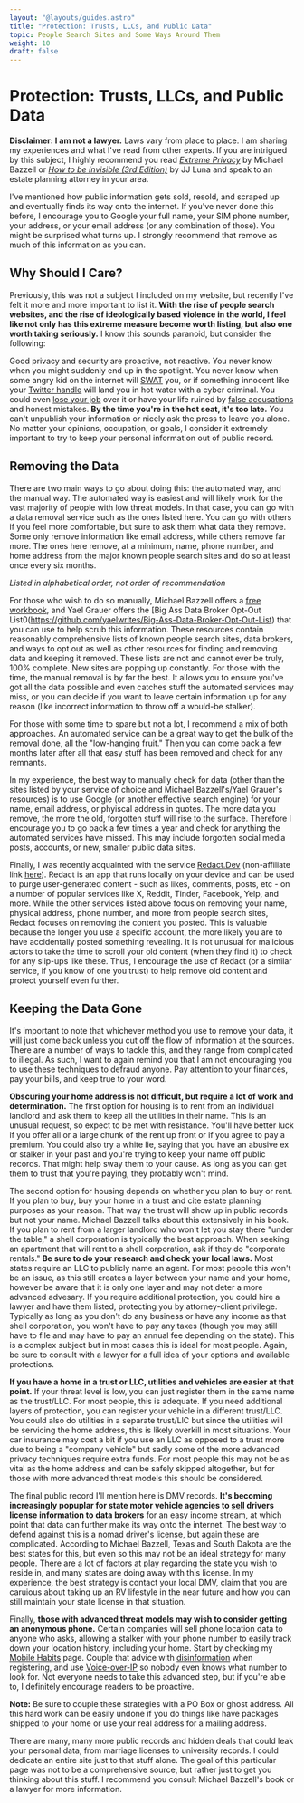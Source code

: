 ```yaml
---
layout: "@layouts/guides.astro"
title: "Protection: Trusts, LLCs, and Public Data"
topic: People Search Sites and Some Ways Around Them
weight: 10
draft: false
---
```




# Protection: Trusts, LLCs, and Public Data

**Disclaimer: I am not a lawyer.** Laws vary from place to place. I am sharing my experiences and what I've read from other experts. If you are intrigued by this subject, I highly recommend you read _[Extreme Privacy](https://inteltechniques.com/book7.html)_ by Michael Bazzell or _[How to be Invisible (3rd Edition)](https://www.amazon.com/dp/1250010454)_ by JJ Luna and speak to an estate planning attorney in your area.

I've mentioned how public information gets sold, resold, and scraped up and eventually finds its way onto the internet. If you've never done this before, I encourage you to Google your full name, your SIM phone number, your address, or your email address (or any combination of those). You might be surprised what turns up. I strongly recommend that remove as much of this information as you can.

## Why Should I Care?

Previously, this was not a subject I included on my website, but recently I've felt it more and more important to list it. **With the rise of people search websites, and the rise of ideologically based violence in the world, I feel like not only has this extreme measure become worth listing, but also one worth taking seriously.** I know this sounds paranoid, but consider the following:

Good privacy and security are proactive, not reactive. You never know when you might suddenly end up in the spotlight. You never know when some angry kid on the internet will [SWAT](https://edition.cnn.com/2019/03/30/us/swatting-what-is-explained/index) you, or if something innocent like your [Twitter handle](https://www.nbcnews.com/news/us-news/tennessee-man-targeted-his-twitter-handle-dies-after-swatting-call-n1274747) will land you in hot water with a cyber criminal. You could even [lose your job](https://people.com/celebrity/employees-who-were-fired-because-of-social-media-posts/) over it or have your life ruined by [false accusations](https://write.as/thenewoil/case-study-online-dating-scams-and-why-privacy-is-not-a-reactive-issue) and honest mistakes. **By the time you're in the hot seat, it's too late.** You can't unpublish your information or nicely ask the press to leave you alone. No matter your opinions, occupation, or goals, I consider it extremely important to try to keep your personal information out of public record.

## Removing the Data

There are two main ways to go about doing this: the automated way, and the manual way. The automated way is easiest and will likely work for the vast majority of people with low threat models. In that case, you can go with a data removal service such as the ones listed here. You can go with others if you feel more comfortable, but sure to ask them what data they remove. Some only remove information like email address, while others remove far more. The ones here remove, at a minimum, name, phone number, and home address from the major known people search sites and do so at least once every six months.

_Listed in alphabetical order, not order of recommendation_

<LinkGrid items={removal} />

For those who wish to do so manually, Michael Bazzell offers a [free workbook](https://inteltechniques.com/links.html), and Yael Grauer offers the [Big Ass Data Broker Opt-Out List0(https://github.com/yaelwrites/Big-Ass-Data-Broker-Opt-Out-List) that you can use to help scrub this information. These resources contain reasonably comprehensive lists of known people search sites, data brokers, and ways to opt out as well as other resources for finding and removing data and keeping it removed. These lists are not and cannot ever be truly, 100% complete. New sites are popping up constantly. For those with the time, the manual removal is by far the best. It allows you to ensure you've got all the data possible and even catches stuff the automated services may miss, or you can decide if you want to leave certain information up for any reason (like incorrect information to throw off a would-be stalker).

For those with some time to spare but not a lot, I recommend a mix of both approaches. An automated service can be a great way to get the bulk of the removal done, all the "low-hanging fruit." Then you can come back a few months later after all that easy stuff has been removed and check for any remnants.

In my experience, the best way to manually check for data (other than the sites listed by your service of choice and Michael Bazzell's/Yael Grauer's resources) is to use Google (or another effective search engine) for your name, email address, or phyiscal address in quotes. The more data you remove, the more the old, forgotten stuff will rise to the surface. Therefore I encourage you to go back a few times a year and check for anything the automated services have missed. This may include forgotten social media posts, accounts, or new, smaller public data sites.

Finally, I was recently acquainted with the service [Redact.Dev](https://redact.dev/?via=f6e740) (non-affiliate link [here](https://redact.dev/)). Redact is an app that runs locally on your device and can be used to purge user-generated content - such as likes, comments, posts, etc - on a number of popular services like X, Reddit, Tinder, Facebook, Yelp, and more. While the other services listed above focus on removing your name, physical address, phone number, and more from people search sites, Redact focuses on removing the content you posted. This is valuable because the longer you use a specific account, the more likely you are to have accidentally posted something revealing. It is not unusual for malicious actors to take the time to scroll your old content (when they find it) to check for any slip-ups like these. Thus, I encourage the use of Redact (or a similar service, if you know of one you trust) to help remove old content and protect yourself even further.

## Keeping the Data Gone

It's important to note that whichever method you use to remove your data, it will just come back unless you cut off the flow of information at the sources. There are a number of ways to tackle this, and they range from complicated to illegal. As such, I want to again remind you that I am not encouraging you to use these techniques to defraud anyone. Pay attention to your finances, pay your bills, and keep true to your word.

**Obscuring your home address is not difficult, but require a lot of work and determination.** The first option for housing is to rent from an individual landlord and ask them to keep all the utilities in their name. This is an unusual request, so expect to be met with resistance. You'll have better luck if you offer all or a large chunk of the rent up front or if you agree to pay a premium. You could also try a white lie, saying that you have an abusive ex or stalker in your past and you're trying to keep your name off public records. That might help sway them to your cause. As long as you can get them to trust that you're paying, they probably won't mind.

The second option for housing depends on whether you plan to buy or rent. If you plan to buy, buy your home in a trust and cite estate planning purposes as your reason. That way the trust will show up in public records but not your name. Michael Bazzell talks about this extensively in his book. If you plan to rent from a larger landlord who won't let you stay there "under the table," a shell corporation is typically the best approach. When seeking an apartment that will rent to a shell corporation, ask if they do "corporate rentals." **Be sure to do your research and check your local laws.** Most states require an LLC to publicly name an agent. For most people this won't be an issue, as this still creates a layer between your name and your home, however be aware that it is only one layer and may not deter a more advanced advesary. If you require additional protection, you could hire a lawyer and have them listed, protecting you by attorney-client privilege. Typically as long as you don't do any business or have any income as that shell corporation, you won't have to pay any taxes (though you may still have to file and may have to pay an annual fee depending on the state). This is a complex subject but in most cases this is ideal for most people. Again, be sure to consult with a lawyer for a full idea of your options and available protections.

**If you have a home in a trust or LLC, utilities and vehicles are easier at that point.** If your threat level is low, you can just register them in the same name as the trust/LLC. For most people, this is adequate. If you need additional layers of protection, you can register your vehicle in a different trust/LLC. You could also do utilities in a separate trust/LlC but since the utilities will be servicing the home address, this is likely overkill in most situations. Your car insurance may cost a bit if you use an LLC as opposed to a trust more due to being a "company vehicle" but sadly some of the more advanced privacy techniques require extra funds. For most people this may not be as vital as the home address and can be safely skipped altogether, but for those with more advanced threat models this should be considered.

The final public record I'll mention here is DMV records. **It's becoming increasingly popuplar for state motor vehicle agencies to [sell](https://www.cpomagazine.com/data-privacy/state-dmvs-selling-personal-data-for-millions-of-dollars-in-profit/) drivers license information to data brokers** for an easy income stream, at which point that data can further make its way onto the internet. The best way to defend against this is a nomad driver's license, but again these are complicated. According to Michael Bazzell, Texas and South Dakota are the best states for this, but even so this may not be an ideal strategy for many people. There are a lot of factors at play regarding the state you wish to reside in, and many states are doing away with this license. In my experience, the best strategy is contact your local DMV, claim that you are caruious about taking up an RV lifestyle in the near future and how you can still maintain your state license in that situation.

Finally, **those with advanced threat models may wish to consider getting an anonymous phone.** Certain companies will sell phone location data to anyone who asks, allowing a stalker with your phone number to easily track down your location history, including your home. Start by checking my [Mobile Habits](/guides/moderately-important/mobile-habits) page. Couple that advice with [disinformation](/guides/less-important/disinformation) when registering, and use [Voice-over-IP](/guides/less-important/voip) so nobody even knows what number to look for. Not everyone needs to take this advanced step, but if you're able to, I definitely encourage readers to be proactive.

**Note:** Be sure to couple these strategies with a PO Box or ghost address. All this hard work can be easily undone if you do things like have packages shipped to your home or use your real address for a mailing address.

There are many, many more public records and hidden deals that could leak your personal data, from marriage licenses to university records. I could dedicate an entire site just to that stuff alone. The goal of this particular page was not to be a comprehensive source, but rather just to get you thinking about this stuff. I recommend you consult Michael Bazzell's book or a lawyer for more information.
